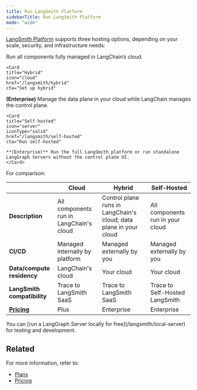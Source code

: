```yaml
---
title: Run LangSmith Platform
sidebarTitle: Run LangSmith Platform
mode: "wide"
---
```


[LangSmith Platform](https://smith.langchain.com) supports three hosting options, depending on your scale, security, and infrastructure needs:

<Columns cols={1}>
    <Card
    title="Cloud"
    icon="cloud"
    iconType="solid"
    href="/langsmith/cloud"
    cta="Get started"
>
   Run all components fully managed in LangChain’s cloud.
    </Card>

    <Card
    title="Hybrid"
    icon="cloud"
    href="/langsmith/hybrid"
    cta="Set up hybrid"
>
   **(Enterprise)** Manage the data plane in your cloud while LangChain manages the control plane.
    </Card>

    <Card
    title="Self-hosted"
    icon="server"
    iconType="solid"
    href="/langsmith/self-hosted"
    cta="Run self-hosted"
>
    **(Enterprise)** Run the full LangSmith platform or run standalone LangGraph Servers without the control plane UI.
    </Card>

</Columns>

For comparison:

|                      | **Cloud** | **Hybrid** | **Self-Hosted** |
|----------------------|----------------|-------------|-----------------|
| **Description** | All components run in LangChain's cloud | Control plane runs in LangChain's cloud; data plane in your cloud | All components run in your cloud |
| **CI/CD** | Managed internally by platform | Managed externally by you | Managed externally by you |
| **Data/compute residency** | LangChain's cloud | Your cloud | Your cloud |
| **LangSmith compatibility** | Trace to LangSmith SaaS | Trace to LangSmith SaaS | Trace to Self-Hosted LangSmith |
| **[Pricing](https://www.langchain.com/pricing-langgraph-platform)** | Plus | Enterprise | Enterprise |

<Tip>
You can [run a LangGraph Server locally for free](/langsmith/local-server) for testing and development.
</Tip>

## Related

For more information, refer to:

- [Plans](/langsmith/plans)
- [Pricing](https://www.langchain.com/langgraph-platform-pricing)
